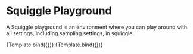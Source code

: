 
<Meta title="Squiggle/SquigglePlayground" component={SquigglePlayground} />


# Squiggle Playground

A Squiggle playground is an environment where you can play around with all settings,
including sampling settings, in squiggle.

<Canvas>
  <Story
    name="Normal"
    args={{
      defaultCode: "normal(5,2)",
      height: 800,
    }}
  >
    {Template.bind({})}
  </Story>
</Canvas>

<Canvas>
  <Story
    name="With share button"
    args={{
      defaultCode: "normal(5,2)",
      height: 800,
      showShareButton: true,
    }}
  >
    {Template.bind({})}
  </Story>
</Canvas>
